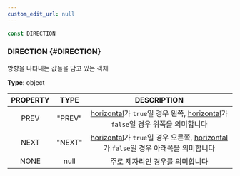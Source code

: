 ```yaml
---
custom_edit_url: null
---
```


```ts
const DIRECTION
```

### DIRECTION {#DIRECTION}

<div className="bulma-tags">

</div>

방향을 나타내는 값들을 담고 있는 객체

**Type**: object

|PROPERTY|TYPE|DESCRIPTION|
|:---:|:---:|:---:|
|PREV|"PREV"|[horizontal](Flicking#horizontal)가 `true`일 경우 왼쪽, [horizontal](Flicking#horizontal)가 `false`일 경우 위쪽을 의미합니다|
|NEXT|"NEXT"|[horizontal](Flicking#horizontal)가 `true`일 경우 오른쪽, [horizontal](Flicking#horizontal)가 `false`일 경우 아래쪽을 의미합니다|
|NONE|null|주로 제자리인 경우를 의미합니다|

